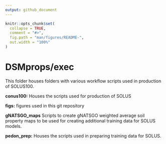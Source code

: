```yaml
---
output: github_document
---
```


<!-- README.md is generated from README.Rmd. Please edit that file -->

```r
knitr::opts_chunk$set(
  collapse = TRUE,
  comment = "#>",
  fig.path = "man/figures/README-",
  out.width = "100%"
)
```

# DSMprops/exec

<!-- badges: start -->

<!-- badges: end -->

This folder houses folders with various workflow scripts used in production of SOLUS100. 

**conus100:** Houses the scripts used for production of SOLUS

**figs:** figures used in this git repository

**gNATSGO_maps** Scripts to create gNATSGO weighted average soil property maps to be used for creating additional training data for SOLUS models.

**pedon_prep:** Houses the scripts used in preparing training data for SOLUS.

